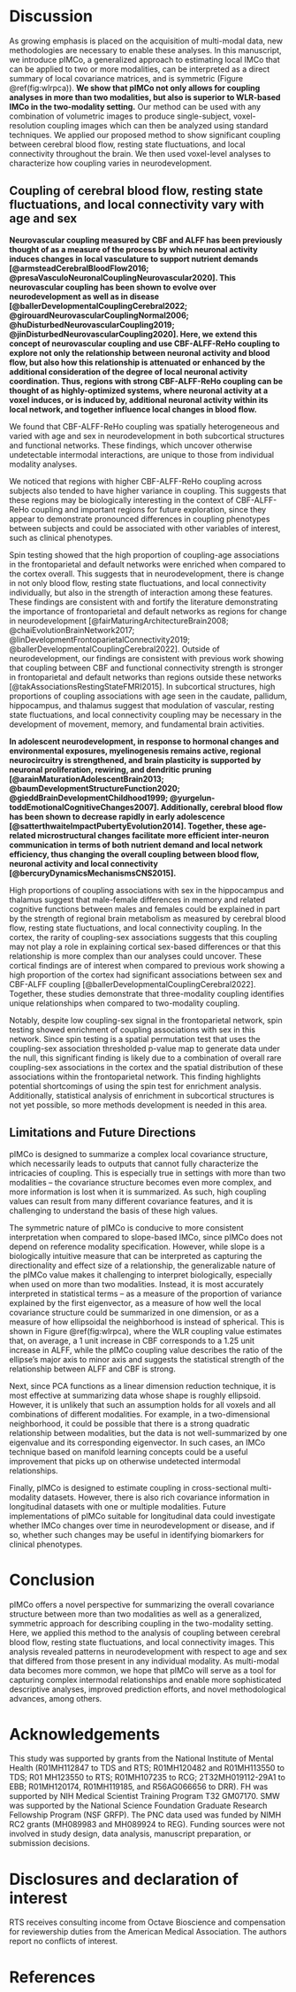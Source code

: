 # Discussion 
  As growing emphasis is placed on the acquisition of multi-modal data, new methodologies are necessary to enable these analyses. In this manuscript, we introduce pIMCo, a generalized approach to estimating local IMCo that can be applied to two or more modalities, can be interpreted as a direct summary of local covariance matrices, and is symmetric (Figure \@ref(fig:wlrpca)). **We show that pIMCo not only allows for coupling analyses in more than two modalities, but also is superior to WLR-based IMCo in the two-modality setting.** Our method can be used with any combination of volumetric images to produce single-subject, voxel-resolution coupling images which can then be analyzed using standard techniques. We applied our proposed method to show significant coupling between cerebral blood flow, resting state fluctuations, and local connectivity throughout the brain. We then used voxel-level analyses to characterize how coupling varies in neurodevelopment.

## Coupling of cerebral blood flow, resting state fluctuations, and local connectivity vary with age and sex 
  **Neurovascular coupling measured by CBF and ALFF has been previously thought of as a measure of the process by which neuronal activity induces changes in local vasculature to support nutrient demands [@armsteadCerebralBloodFlow2016; @presaVasculoNeuronalCouplingNeurovascular2020]. This neurovascular coupling has been shown to evolve over neurodevelopment as well as in disease [@ballerDevelopmentalCouplingCerebral2022; @girouardNeurovascularCouplingNormal2006; @huDisturbedNeurovascularCoupling2019; @jinDisturbedNeurovascularCoupling2020]. Here, we extend this concept of neurovascular coupling and use CBF-ALFF-ReHo coupling to explore not only the relationship between neuronal activity and blood flow, but also how this relationship is attenuated or enhanced by the additional consideration of the degree of local neuronal activity coordination. Thus, regions with strong CBF-ALFF-ReHo coupling can be thought of as highly-optimized systems, where neuronal activity at a voxel induces, or is induced by, additional neuronal activity within its local network, and together influence local changes in blood flow.**
  
  We found that CBF-ALFF-ReHo coupling was spatially heterogeneous and varied with age and sex in neurodevelopment in both subcortical structures and functional networks. These findings, which uncover otherwise undetectable intermodal interactions, are unique to those from individual modality analyses.
  
  We noticed that regions with higher CBF-ALFF-ReHo coupling across subjects also tended to have higher variance in coupling. This suggests that these regions may be biologically interesting in the context of CBF-ALFF-ReHo coupling and important regions for future exploration, since they appear to demonstrate pronounced differences in coupling phenotypes between subjects and could be associated with other variables of interest, such as clinical phenotypes.

  Spin testing showed that the high proportion of coupling-age associations in the frontoparietal and default networks were enriched when compared to the cortex overall. This suggests that in neurodevelopment, there is change in not only blood flow, resting state fluctuations, and local connectivity individually, but also in the strength of interaction among these features. These findings are consistent with and fortify the literature demonstrating the importance of frontoparietal and default networks as regions for change in neurodevelopment [@fairMaturingArchitectureBrain2008; @chaiEvolutionBrainNetwork2017; @linDevelopmentFrontoparietalConnectivity2019; @ballerDevelopmentalCouplingCerebral2022]. Outside of neurodevelopment, our findings are consistent with previous work showing that coupling between CBF and functional connectivity strength is stronger in frontoparietal and default networks than regions outside these networks [@takAssociationsRestingStateFMRI2015]. In subcortical structures, high proportions of coupling associations with age seen in the caudate, pallidum, hippocampus, and thalamus suggest that modulation of vascular, resting state fluctuations, and local connectivity coupling may be necessary in the development of movement, memory, and fundamental brain activities.
  
  **In adolescent neurodevelopment, in response to hormonal changes and environmental exposures, myelinogenesis remains active, regional neurocircuitry is strengthened, and brain plasticity is supported by neuronal proliferation, rewiring, and dendritic pruning [@arainMaturationAdolescentBrain2013; @baumDevelopmentStructureFunction2020; @gieddBrainDevelopmentChildhood1999; @yurgelun-toddEmotionalCognitiveChanges2007]. Additionally, cerebral blood flow has been shown to decrease rapidly in early adolescence [@satterthwaiteImpactPubertyEvolution2014]. Together, these age-related microstructural changes facilitate more efficient inter-neuron communication in terms of both nutrient demand and local network efficiency, thus changing the overall coupling between blood flow, neuronal activity and local connectivity [@bercuryDynamicsMechanismsCNS2015].** 
  
  High proportions of coupling associations with sex in the hippocampus and thalamus suggest that male-female differences in memory and related cognitive functions between males and females could be explained in part by the strength of regional brain metabolism as measured by cerebral blood flow, resting state fluctuations, and local connectivity coupling. In the cortex, the rarity of coupling-sex associations suggests that this coupling may not play a role in explaining cortical sex-based differences or that this relationship is more complex than our analyses could uncover. These cortical findings are of interest when compared to previous work showing a high proportion of the cortex had significant associations between sex and CBF-ALFF coupling [@ballerDevelopmentalCouplingCerebral2022]. Together, these studies demonstrate that three-modality coupling identifies unique relationships when compared to two-modality coupling.
  
  Notably, despite low coupling-sex signal in the frontoparietal network, spin testing showed enrichment of coupling associations with sex in this network. Since spin testing is a spatial permutation test that uses the coupling-sex association thresholded p-value map to generate data under the null, this significant finding is likely due to a combination of overall rare coupling-sex associations in the cortex and the spatial distribution of these associations within the frontoparietal network. This finding highlights potential shortcomings of using the spin test for enrichment analysis. Additionally, statistical analysis of enrichment in subcortical structures is not yet possible, so more methods development is needed in this area.

## Limitations and Future Directions
  pIMCo is designed to summarize a complex local covariance structure, which necessarily leads to outputs that cannot fully characterize the intricacies of coupling. This is especially true in settings with more than two modalities -- the covariance structure becomes even more complex, and more information is lost when it is summarized. As such, high coupling values can result from many different covariance features, and it is challenging to understand the basis of these high values.
  
  The symmetric nature of pIMCo is conducive to more consistent interpretation when compared to slope-based IMCo, since pIMCo does not depend on reference modality specification. However, while slope is a biologically intuitive measure that can be interpreted as capturing the directionality and effect size of a relationship, the generalizable nature of the pIMCo value makes it challenging to interpret biologically, especially when used on more than two modalities. Instead, it is most accurately interpreted in statistical terms -- as a measure of the proportion of variance explained by the first eigenvector, as a measure of how well the local covariance structure could be summarized in one dimension, or as a measure of how ellipsoidal the neighborhood is instead of spherical. This is shown in Figure \@ref(fig:wlrpca), where the WLR coupling value estimates that, on average, a 1 unit increase in CBF corresponds to a 1.25 unit increase in ALFF, while the pIMCo coupling value describes the ratio of the ellipse's major axis to minor axis and suggests the statistical strength of the relationship between ALFF and CBF is strong.
  
  Next, since PCA functions as a linear dimension reduction technique, it is most effective at summarizing data whose shape is roughly ellipsoid. However, it is unlikely that such an assumption holds for all voxels and all combinations of different modalities. For example, in a two-dimensional neighborhood, it could be possible that there is a strong quadratic relationship between modalities, but the data is not well-summarized by one eigenvalue and its corresponding eigenvector. In such cases, an IMCo technique based on manifold learning concepts could be a useful improvement that picks up on otherwise undetected intermodal relationships.

  Finally, pIMCo is designed to estimate coupling in cross-sectional multi-modality datasets. However, there is also rich covariance information in longitudinal datasets with one or multiple modalities. Future implementations of pIMCo suitable for longitudinal data could investigate whether IMCo changes over time in neurodevelopment or disease, and if so, whether such changes may be useful in identifying biomarkers for clinical phenotypes.
  
# Conclusion 
  pIMCo offers a novel perspective for summarizing the overall covariance structure between more than two modalities as well as a generalized, symmetric approach for describing coupling in the two-modality setting. Here, we applied this method to the analysis of coupling between cerebral blood flow, resting state fluctuations, and local connectivity images. This analysis revealed patterns in neurodevelopment with respect to age and sex that differed from those present in any individual modality. As multi-modal data becomes more common, we hope that pIMCo will serve as a tool for capturing complex intermodal relationships and enable more sophisticated descriptive analyses, improved prediction efforts, and novel methodological advances, among others.
  
# Acknowledgements {-}
  This study was supported by grants from the National Institute of Mental Health (R01MH112847 to TDS and RTS; R01MH120482 and R01MH113550 to TDS; R01 MH123550 to RTS; R01MH107235 to RCG; 2T32MH019112-29A1 to EBB; R01MH120174, R01MH119185, and R56AG066656 to DRR). FH was supported by NIH Medical Scientist Training Program T32 GM07170. SMW was supported by the National Science Foundation Graduate Research Fellowship Program (NSF GRFP). The PNC data used was funded by NIMH RC2 grants (MH089983 and MH089924 to REG). Funding sources were not involved in study design, data analysis, manuscript preparation, or submission decisions.
  
# Disclosures and declaration of interest {-}
RTS receives consulting income from Octave Bioscience and compensation for reviewership duties from the American Medical Association. The authors report no conflicts of interest.

\newpage
# References {-}
<div id="refs"></div>

\newpage
